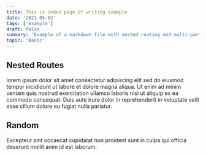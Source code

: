 ```yaml
---
title: This is index page of writing example
date: '2021-05-02'
tags: ['example']
draft: false
summary: 'Example of a markdown file with nested routing and multi-part posts'
topic: 'Basic'
---
```


## Nested Routes

lorem ipsum dolor sit amet consectetur adipiscing elit sed do eiusmod tempor incididunt ut labore et dolore magna aliqua.
Ut enim ad minim veniam quis nostrud exercitation ullamco laboris nisi ut aliquip ex ea commodo consequat.
Duis aute irure dolor in reprehenderit in voluptate velit esse cillum dolore eu fugiat nulla pariatur.

## Random

Excepteur sint occaecat cupidatat non proident sunt in culpa qui officia deserunt mollit anim id est laborum.
